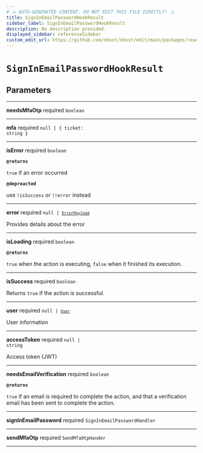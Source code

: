 ```yaml
---
# ⚠️ AUTO-GENERATED CONTENT. DO NOT EDIT THIS FILE DIRECTLY! ⚠️
title: SignInEmailPasswordHookResult
sidebar_label: SignInEmailPasswordHookResult
description: No description provided.
displayed_sidebar: referenceSidebar
custom_edit_url: https://github.com/nhost/nhost/edit/main/packages/react/src/useSignInEmailPassword.ts#L23
---
```


# `SignInEmailPasswordHookResult`

## Parameters

---

**<span className="parameter-name">needsMfaOtp</span>** <span className="optional-status">required</span> <code>boolean</code>

---

**<span className="parameter-name">mfa</span>** <span className="optional-status">required</span> <code>null &#124; { ticket: string }</code>

---

**<span className="parameter-name">isError</span>** <span className="optional-status">required</span> <code>boolean</code>

**`@returns`**

`true` if an error occurred

**`@depreacted`**

use `!isSuccess` or `!!error` instead

---

**<span className="parameter-name">error</span>** <span className="optional-status">required</span> <code>null &#124; [`ErrorPayload`](/reference/docgen/react/types/error-payload)</code>

Provides details about the error

---

**<span className="parameter-name">isLoading</span>** <span className="optional-status">required</span> <code>boolean</code>

**`@returns`**

`true` when the action is executing, `false` when it finished its execution.

---

**<span className="parameter-name">isSuccess</span>** <span className="optional-status">required</span> <code>boolean</code>

Returns `true` if the action is successful.

---

**<span className="parameter-name">user</span>** <span className="optional-status">required</span> <code>null &#124; [`User`](/reference/docgen/react/types/user)</code>

User information

---

**<span className="parameter-name">accessToken</span>** <span className="optional-status">required</span> <code>null &#124; string</code>

Access token (JWT)

---

**<span className="parameter-name">needsEmailVerification</span>** <span className="optional-status">required</span> <code>boolean</code>

**`@returns`**

`true` if an email is required to complete the action, and that a verification email has been sent to complete the action.

---

**<span className="parameter-name">signInEmailPassword</span>** <span className="optional-status">required</span> <code>SignInEmailPasswordHandler</code>

---

**<span className="parameter-name">sendMfaOtp</span>** <span className="optional-status">required</span> <code>SendMfaOtpHander</code>

---
